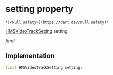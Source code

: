 # setting property

    *[<Null safety>](https://dart.dev/null-safety)*

[HMSVideoTrackSetting](../../hmssdk_flutter/HMSVideoTrackSetting-class) setting

_final_

## Implementation

```dart
final HMSVideoTrackSetting setting;


```
